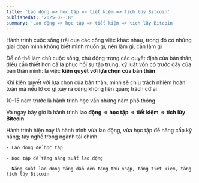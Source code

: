 ```yaml
---
title: 'Lao động => học tập => tiết kiệm => tích lũy Bitcoin'
publishedAt: '2025-02-18'
summary: 'Lao động => học tập => tiết kiệm => tích lũy Bitcoin'
---
```


Hành trình cuộc sống trải qua các công việc khác nhau, trong đó có những giai đoạn mình không biết mình muốn gì, nên làm gì,
cần làm gì

Để có thể làm chủ cuộc sống, chủ động trong các quyết định của bản thân, điều cần thiết hơn cả là phục hồi sự tập trung, kỷ luật
vốn có trước đây của bản thân mình: là việc **kiên quyết với lựa chọn của bản thân**

Khi kiên quyết với lựa chọn của bản thân, mình sẽ chịu trách nhiệm hoàn toàn mà nếu lỡ có gì xảy ra cũng không liên quan; trách cứ ai

10-15 năm trước là hành trình học vấn những năm phổ thông

Và ngay bây giờ là hành trình **lao động** => **học tập** => **tiết kiệm** => **tích lũy Bitcoin**

Hành trình hiện nay là hành trình vừa lao động, vừa học tập để nâng cấp kỹ năng; tay nghề trong ngành tài chính.

    - Lao động để học tập

    - Học tập để tăng năng suất lao động 

    - Năng suất lao động tăng dẫn đến tăng thu nhập, tăng tiết kiệm, tăng tích lũy Bitcoin


